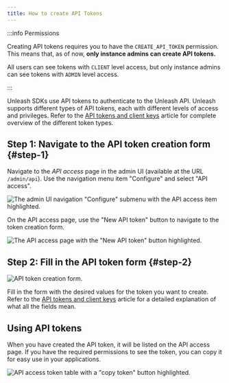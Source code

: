 ```yaml
---
title: How to create API Tokens
---
```



:::info Permissions

Creating API tokens requires you to have the `CREATE_API_TOKEN` permission. This means that, as of now, **only instance admins can create API tokens.**

All users can see tokens with `CLIENT` level access, but only instance admins can see tokens with `ADMIN` level access.

:::

Unleash SDKs use API tokens to authenticate to the Unleash API. Unleash supports different types of API tokens, each with different levels of access and privileges. Refer to the [API tokens and client keys](../reference/api-tokens-and-client-keys.mdx) article for complete overview of the different token types.

## Step 1: Navigate to the API token creation form {#step-1}

Navigate to the _API access_ page in the admin UI (available at the URL `/admin/api`). Use the navigation menu item "Configure" and select "API access".

![The admin UI navigation "Configure" submenu with the API access item highlighted.](/img/admin_configure_api.png)

On the API access page, use the "New API token" button to navigate to the token creation form.

![The API access page with the "New API token" button highlighted.](/img/admin_new_api_key_button.png)

## Step 2: Fill in the API token form {#step-2}

![API token creation form. ](/img/admin_create_token_form.png)

Fill in the form with the desired values for the token you want to create. Refer to the [API tokens and client keys](../reference/api-tokens-and-client-keys.mdx#token-data) article for a detailed explanation of what all the fields mean.

## Using API tokens

When you have created the API token, it will be listed on the API access page. If you have the required permissions to see the token, you can copy it for easy use in your applications.

![API access token table with a "copy token" button highlighted.](/img/admin_copy_token.png)
